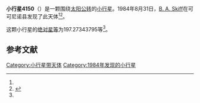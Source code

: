 {{Infobox planet
| bgcolour = #FFFFC0
| name = 4150 Starr
| symbol = 
| image = 
| caption = 
| discovery = yes
| discovery_ref = 
| discoverer = [[B._A._Skiff|B. A. Skiff]]
| discovery_site = [[可可尼诺县|可可尼诺县]] 
| discovered = 1984年8月31日
| designations = yes
| mp_name = 
| named_after = 
| alt_names = 1984 QC1/ 1957 KG / 1964 RH / 1973 FD2 / 1974 QM1 / 1980 EA2 / 1981 TO2 / 1981 WE6 / 1981 WJ3 / 1988 YC / 2004 SL12
| mp_category = [[主带小行星|主带小行星]]
| orbit_ref = <ref name="a">[http://ssd.jpl.nasa.gov/sbdb.cgi?sstr=4150 4150 Starr] {{Wayback|url=http://ssd.jpl.nasa.gov/sbdb.cgi?sstr=4150 |date=20201124004101 }}，小行星數據庫瀏覽器（JPL Small-Body Database Browser）－[[美国国家航空航天局|美国国家航空航天局]]喷气推进实验室</ref>
| epoch = 2456400.5 (2013年4月18日更新)
| aphelion = {{convert|2.605430527956646|AU|km|3|abbr=on|lk=out}}
| perihelion = {{convert|1.858938254366534|AU|km|3|abbr=on}}
| semimajor = {{convert|2.23218439116159|AU|km|3|abbr=on}}
| eccentricity = 0.167211158
| period = 1218.129686 [[日|日]]<br />3.34[[儒略年|儒略年]]
| avg_speed = 
| inclination = 3.195965238340452
| asc_node = 122.951196222528
| mean_anomaly = 
| arg_peri = 197.27343795
| satellites = 
| physical_characteristics = yes
| dimensions = 
| mass = 
| density = 
| surface_grav = 
| escape_velocity = 
| sidereal_day = 
| axial_tilt = 
| pole_ecliptic_lat = 
| pole_ecliptic_lon = 
| albedo = 
| temperatures= 
| temp_name1 = 
| mean_temp_1 = 
| max_temp_1 = 
| temp_name2 = 
| max_temp_2 = 
| spectral_type = 
| abs_magnitude = 197.27343795
}}

'''小行星4150'''（{{lang-en|4150 Starr}}）是一颗围绕[[太阳|太阳]][[公转|公转]]的[[小行星|小行星]]。1984年8月31日，[[B._A._Skiff|B. A. Skiff]]在可可尼诺县发现了此天体<ref name="a" /><ref>{{cite news|title=小行星列表|url=http://cfa-www.harvard.edu/iau/lists/NumberedMPs.txt|accessdate=2013-07-08|newspaper=哈佛大学|archive-date=2008-05-17|archive-url=https://web.archive.org/web/20080517010638/http://cfa-www.harvard.edu/iau/lists/NumberedMPs.txt|dead-url=no}}</ref>。

这颗小行星的[[绝对星等|绝对星等]]为197.27343795等<ref name="a" />。

==参考文献==
{{reflist}}
{{Minor Planet Number|[[小行星4149|小行星4149]]|[[小行星4151|小行星4151]]}}

{{小天体}}

[[Category:小行星带天体|Category:小行星带天体]]
[[Category:1984年发现的小行星|Category:1984年发现的小行星]]

{{asteroid-stub}}